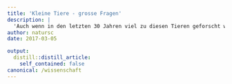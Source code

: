 ```yaml
---
title: 'Kleine Tiere - grosse Fragen'
description: |
  'Auch wenn in den letzten 30 Jahren viel zu diesen Tieren geforscht wurde - einiges ist noch unbekannt.  Einerseits fehlt es an lokalem Wissen (z.B: Wo kommen diese Tiere bei uns im Bezirk vor?), andererseits gilt es praxisrelevante Fragen zu verfolgen (z.B. Werden die Asthaufen zu Nistzwecken verwendet?). In enger Zusammenarbeit mit der Zürcher Hochschule für Angewandte Wissenschaften (ZHAW) lanciert Wiesel & Co Projekte, um diese Fragen zu erforschen.   Projekt TubeCam Das Projekt TubeCam wurde 2016 durch Wiesel & Co lanciert. Es handelt sich hierbei um die Entwicklung einer neuen Nachweismethodik für Kleinsäuger mit dem Fokus auf Musteliden und Schläfer. Die Idee wird an der ZHAW Wädenswil mit unserer Unterstützung weiterverfolgt.    Weitere Wiesel & Co Projekte Rund um das Thema "Musteliden", "Kleinstrukturen" und "Monitoring" wurden einige spannende Projekte von Wiesel & Co lanciert und / oder unterstützt.    Relevante externe Projekte Hier finden Sie weitere spannende Projekte zum Thema Kleinraubtiere, die nicht in direktem Zusammenhang mit Wiesel & Co stehen.    '
author: natursc
date: 2017-03-05

output:
  distill::distill_article:
    self_contained: false
canonical: /wissenschaft
---
```






<!--http://wieselundco.ch/wissenschaft-->

